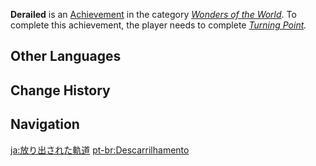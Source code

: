 {{Achievement Infobox
|title        = 
|id           = 84022
|order id     = 4023
|category     = Wonders of the World
|description  = Defeat the [[Osial|Overlord of the Vortex]].
|requirements = Complete ''[[Turning Point]].''
|primogems    = 5
|tracking     = 
|hidden       = 1
|quest        = A New Star Approaches
|type         = Quest
}}
'''Derailed''' is an [[Achievement]] in the category ''[[Wonders of the World]]''. To complete this achievement, the player needs to complete ''[[Turning Point]].''
<!--
==Trivia==

==Video Guides==
{{EVT
|video1   = 
|caption1 = 
}}
-->
==Other Languages==
{{Other Languages
|en      = Derailed
|zhs     = 轨道抛掷
|zhs_rm  = Guǐdào Pāozhì
|zht     = 軌道拋擲
|zht_rm  = Guǐdào Pāozhí
|zh_tl   = 
|ja      = 放り出された軌道
|ja_rm   = Houridasareta Kidou
|ja_tl   = Neglected Railroad Track
|ko      = 투척 궤도
|ko_rm   = Tucheok Gwedo
|ko_tl   = Throwing Track
|es      = Descarrilamiento
|es_tl   = Derailment
|fr      = Déraillage
|fr_tl   = Derailment
|ru      = Сошедший с рельсов
|ru_tl   = Derailed
|th      = ขจัดเกลียวคลื่น
|th_rm   = 
|th_tl   = 
|vi      = Ném Theo Quỹ Đạo
|vi_tl   = 
|de      = Ausrangiert
|de_tl   = Decommissioned
|id      = Tergelincir
|id_tl   = Slipped
|pt      = Descarrilhamento
|pt_tl   = 
|tr      = Yoldan Çıkmış
|tr_tl   = 
|it      = Deragliamento
|it_tl   = 
}}

==Change History==
{{Change History|1.1}}
<!--
==References==
{{Reflist}}
-->
==Navigation==
{{Achievement Navbox|Wonders of the World|Quest}}

[[ja:放り出された軌道]]
[[pt-br:Descarrilhamento]]